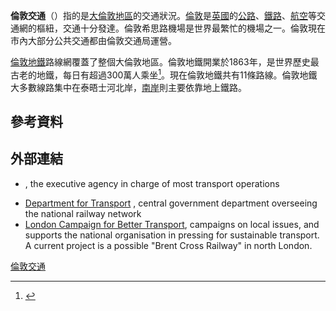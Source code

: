 '''倫敦交通'''（{{lang-en|Transport in London}}）指的是[[大倫敦地區|大倫敦地區]]的交通狀況。[[倫敦|倫敦]]是[[英國|英國]]的[[公路|公路]]、[[鐵路|鐵路]]、[[航空|航空]]等交通網的樞紐，交通十分發達。倫敦希思路機場是世界最繁忙的機場之一。倫敦現在市內大部分公共交通都由倫敦交通局運營。

[[倫敦地鐵|倫敦地鐵]]路線網覆蓋了整個大倫敦地區。倫敦地鐵開業於1863年，是世界歷史最古老的地鐵，每日有超過300萬人乘坐<ref>{{Cite web|url=http://www.tfl.gov.uk/corporate/media/newscentre/archive/4770.aspx|accessdate=2010-07-22|title=Tube carries one billion passengers for first time|publisher=Transport for London|archiveurl=https://web.archive.org/web/20080702030329/http://www.tfl.gov.uk/corporate/media/newscentre/archive/4770.aspx|archivedate=2008-07-02|deadurl=yes}}</ref>。現在倫敦地鐵共有11條路線。倫敦地鐵大多數線路集中在泰晤士河北岸，[[南岸|南岸]]則主要依靠地上鐵路。

== 參考資料 ==
{{reflist}}
== 外部連結 ==
{{commons category|Public transport in London}}
* {{Official website|1=http://www.tfl.gov.uk|2=Official website of Transport for London}}, the executive agency in charge of most transport operations
* [http://www.dft.gov.uk Department for Transport] {{Wayback|url=http://www.dft.gov.uk/ |date=20091013175354 }}, central government department overseeing the national railway network
* [https://web.archive.org/web/20071014210609/http://www.bettertransport.org.uk/london_local_group London Campaign for Better Transport], campaigns on local issues, and supports the national organisation in pressing for sustainable transport. A current project is a possible "Brent Cross Railway" in north London.
[[Category:倫敦交通|]]
